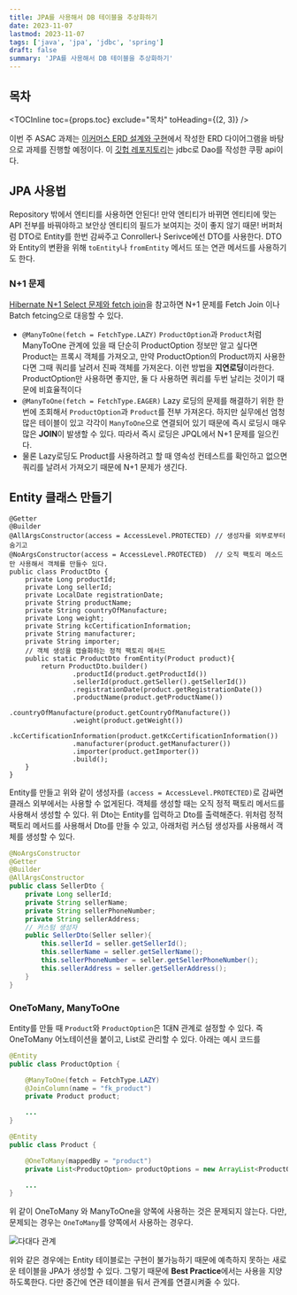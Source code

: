 ```yaml
---
title: JPA를 사용해서 DB 테이블을 추상화하기
date: 2023-11-07
lastmod: 2023-11-07
tags: ['java', 'jpa', 'jdbc', 'spring']
draft: false
summary: 'JPA를 사용해서 DB 테이블을 추상화하기'
---
```


## 목차

<TOCInline toc={props.toc} exclude="목차" toHeading={(2, 3)} />

이번 주 ASAC 과제는 [이커머스 ERD 설계와 구현](/blog/project/project-ecommerce)에서 작성한 ERD 다이어그램을 바탕으로 과제를 진행할 예정이다.
이 [깃헙 레포지토리](https://github.com/haxr369/sol-coupang-restAPI)는 jdbc로 Dao를 작성한 쿠팡 api이다.

## JPA 사용법

Repository 밖에서 엔티티를 사용하면 안된다! 만약 엔티티가 바뀌면 엔티티에 맞는 API 전부를 바꿔야하고 보안상 엔티티의 필드가 보여지는 것이 좋지 않기 때문!
버퍼처럼 DTO로 Entity를 한번 감싸주고 Conroller나 Serivce에선 DTO를 사용한다. DTO와 Entity의 변환을 위해 `toEntity`나 `fromEntity` 메서드 또는 연관 메서드를 사용하기도 한다.

### N+1 문제

[Hibernate N+1 Select 문제와 fetch join](/blog/spring/spring-jpa-np1)을 참고하면 N+1 문제를 Fetch Join 이나 Batch fetcing으로 대응할 수 있다.

- `@ManyToOne(fetch = FetchType.LAZY)` `ProductOption`과 `Product`처럼 ManyToOne 관계에 있을 때 단순히 ProductOption 정보만 알고 싶다면 Product는 프록시 객체를 가져오고, 만약 ProductOption의 Product까지 사용한다면 그때 쿼리를 날려서 진짜 객체를 가져온다.
  이런 방법을 **지연로딩**이라한다. ProductOption만 사용하면 좋지만, 둘 다 사용하면 쿼리를 두번 날리는 것이기 때문에 비효율적이다
- `@ManyToOne(fetch = FetchType.EAGER)` Lazy 로딩의 문제를 해결하기 위한 한번에 조회해서 `ProductOption`과 `Product`를 전부 가져온다. 하지만 실무에선 엄청 많은 테이블이 있고 각각이 `ManyToOne`으로 연결되어 있기 때문에 즉시 로딩시 매우 많은 **JOIN**이 발생할 수 있다. 따라서 즉시 로딩은 JPQL에서 N+1 문제를 일으킨다.
- 물론 Lazy로딩도 Product를 사용하려고 할 때 영속성 컨테스트를 확인하고 없으면 쿼리를 날려서 가져오기 때문에 N+1 문제가 생긴다.

## Entity 클래스 만들기

```java:ProductDto
@Getter
@Builder
@AllArgsConstructor(access = AccessLevel.PROTECTED) // 생성자를 외부로부터 숨기고
@NoArgsConstructor(access = AccessLevel.PROTECTED)  // 오직 팩토리 메소드만 사용해서 객체를 만들수 있다.
public class ProductDto {
    private Long productId;
    private Long sellerId;
    private LocalDate registrationDate;
    private String productName;
    private String countryOfManufacture;
    private Long weight;
    private String kcCertificationInformation;
    private String manufacturer;
    private String importer;
    // 객체 생성을 캡슐화하는 정적 팩토리 메서드
    public static ProductDto fromEntity(Product product){
        return ProductDto.builder()
                .productId(product.getProductId())
                .sellerId(product.getSeller().getSellerId())
                .registrationDate(product.getRegistrationDate())
                .productName(product.getProductName())
                .countryOfManufacture(product.getCountryOfManufacture())
                .weight(product.getWeight())
                .kcCertificationInformation(product.getKcCertificationInformation())
                .manufacturer(product.getManufacturer())
                .importer(product.getImporter())
                .build();
    }
}
```

Entity를 만들고 위와 같이 생성자를 `(access = AccessLevel.PROTECTED)`로 감싸면 클래스 외부에서는 사용할 수 없게된다.
객체를 생성할 때는 오직 정적 팩토리 메서드를 사용해서 생성할 수 있다. 위 Dto는 Entity를 입력하고 Dto를 출력해준다.
위처럼 정적 팩토리 메서드를 사용해서 Dto를 만들 수 있고, 아래처럼 커스텀 생성자를 사용해서 객체를 생성할 수 있다.

```java:SellerDto.java
@NoArgsConstructor
@Getter
@Builder
@AllArgsConstructor
public class SellerDto {
    private Long sellerId;
    private String sellerName;
    private String sellerPhoneNumber;
    private String sellerAddress;
    // 커스텀 생성자
    public SellerDto(Seller seller){
        this.sellerId = seller.getSellerId();
        this.sellerName = seller.getSellerName();
        this.sellerPhoneNumber = seller.getSellerPhoneNumber();
        this.sellerAddress = seller.getSellerAddress();
    }
}
```

### OneToMany, ManyToOne

Entity를 만들 때 `Product`와 `ProductOption`은 1대N 관계로 설정할 수 있다. 즉 OneToMany 어노테이션을 붙이고, List로 관리할 수 있다. 아래는 예시 코드를

```java:one2many.java
@Entity
public class ProductOption {

    @ManyToOne(fetch = FetchType.LAZY)
    @JoinColumn(name = "fk_product")
    private Product product;

    ...
}

@Entity
public class Product {

    @OneToMany(mappedBy = "product")
    private List<ProductOption> productOptions = new ArrayList<ProductOption>();

    ...
}
```

위 같이 OneToMany 와 ManyToOne을 양쪽에 사용하는 것은 문제되지 않는다. 다만, 문제되는 경우는 `OneToMany`를 양쪽에서 사용하는 경우다.

<img src="/static/images/java/java-one-to-many.png" alt="다대다 관계" />

위와 같은 경우에는 Entity 테이블로는 구현이 불가능하기 때문에 예측하지 못하는 새로운 테이블을 JPA가 생성할 수 있다. 그렇기 때문에 **Best Practice**에서는 사용을 지양하도록한다.
다만 중간에 연관 테이블을 둬서 관계를 연결시켜줄 수 있다.
